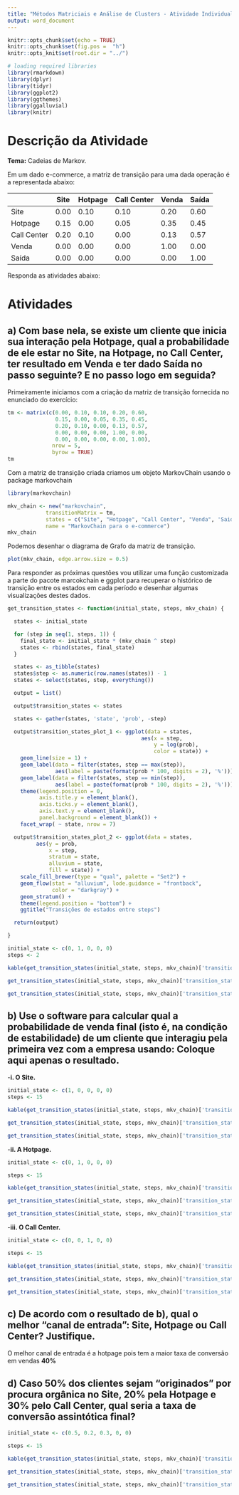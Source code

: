 ```yaml
---
title: "Métodos Matriciais e Análise de Clusters - Atividade Individual - I"
output: word_document
---
```


```r
knitr::opts_chunk$set(echo = TRUE)
knitr::opts_chunk$set(fig.pos =  "h")
knitr::opts_knit$set(root.dir = "../")

# loading required libraries
library(rmarkdown)
library(dplyr)
library(tidyr)
library(ggplot2)
library(ggthemes)
library(ggalluvial)
library(knitr)
```

# **Descrição da Atividade**

**Tema:** Cadeias de Markov.

Em um dado e-commerce, a matriz de transição para uma dada operação é a representada abaixo:

|             | Site | Hotpage  | Call Center | Venda | Saída |
| ----------- | ---- | -------- | ----------- | ----- | ----- |
| Site        | 0.00 | 0.10     | 0.10        | 0.20  | 0.60  |
| Hotpage     | 0.15 | 0.00     | 0.05        | 0.35  | 0.45  |
| Call Center | 0.20 | 0.10     | 0.00        | 0.13  | 0.57  |
| Venda       | 0.00 | 0.00     | 0.00        | 1.00  | 0.00  |
| Saída       | 0.00 | 0.00     | 0.00        | 0.00  | 1.00  |

Responda as atividades abaixo:

# **Atividades**

## a) Com base nela, se existe um cliente que inicia sua interação pela Hotpage, qual a probabilidade de ele estar no Site, na Hotpage, no Call Center, ter resultado em Venda e ter dado Saída no passo seguinte? E no passo logo em seguida?

Primeiramente iniciamos com a criação da matriz de transição fornecida no enunciado do exercício:

```r

tm <- matrix(c(0.00, 0.10, 0.10, 0.20, 0.60,
               0.15, 0.00, 0.05, 0.35, 0.45,
               0.20, 0.10, 0.00, 0.13, 0.57,
               0.00, 0.00, 0.00, 1.00, 0.00,
               0.00, 0.00, 0.00, 0.00, 1.00),
              nrow = 5,
              byrow = TRUE) 
tm

```

Com a matriz de transição criada criamos um objeto MarkovChain usando o package markovchain

```r

library(markovchain)

mkv_chain <- new("markovchain", 
            transitionMatrix = tm,
            states = c("Site", "Hotpage", "Call Center", "Venda", 'Saida'),
            name = "MarkovChain para o e-commerce") 
mkv_chain

```

Podemos desenhar o diagrama de Grafo da matriz de transição.

```r

plot(mkv_chain, edge.arrow.size = 0.5)

```

Para responder as próximas questões vou utilizar uma função customizada a parte do pacote marcokchain e ggplot para recuperar o histórico de transição entre os estados em cada período e desenhar algumas visualizações destes dados.

```r

get_transition_states <- function(initial_state, steps, mkv_chain) {

  states <- initial_state

  for (step in seq(1, steps, 1)) {
    final_state <- initial_state * (mkv_chain ^ step)
    states <- rbind(states, final_state)
  }

  states <- as_tibble(states)
  states$step <- as.numeric(row.names(states)) - 1
  states <- select(states, step, everything())

  output = list()

  output$transition_states <- states

  states <- gather(states, 'state', 'prob', -step)

  output$transition_states_plot_1 <- ggplot(data = states,
                                          aes(x = step,
                                              y = log(prob),
                                              color = state)) +
    geom_line(size = 1) +
    geom_label(data = filter(states, step == max(step)),
               aes(label = paste(format(prob * 100, digits = 2), '%'))) +
    geom_label(data = filter(states, step == min(step)),
               aes(label = paste(format(prob * 100, digits = 2), '%'))) +
    theme(legend.position = 0,
          axis.title.y = element_blank(),
          axis.ticks.y = element_blank(),
          axis.text.y = element_blank(),
          panel.background = element_blank()) +
    facet_wrap( ~ state, nrow = 7)

  output$transition_states_plot_2 <- ggplot(data = states,
         aes(y = prob,
             x = step,
             stratum = state,
             alluvium = state,
             fill = state)) +
    scale_fill_brewer(type = "qual", palette = "Set2") +
    geom_flow(stat = "alluvium", lode.guidance = "frontback",
              color = "darkgray") +
    geom_stratum() +
    theme(legend.position = "bottom") +
    ggtitle("Transições de estados entre steps")

  return(output)

}

```

```r
initial_state <- c(0, 1, 0, 0, 0)
steps <- 2

kable(get_transition_states(initial_state, steps, mkv_chain)['transition_states'])

get_transition_states(initial_state, steps, mkv_chain)['transition_states_plot_1']

get_transition_states(initial_state, steps, mkv_chain)['transition_states_plot_2']

```

## b) Use o software para calcular qual a probabilidade de venda final (isto é, na condição de estabilidade) de um cliente que interagiu pela primeira vez com a empresa usando: Coloque aqui apenas o resultado.

-**i.	O Site.**
```r
initial_state <- c(1, 0, 0, 0, 0)
steps <- 15

kable(get_transition_states(initial_state, steps, mkv_chain)['transition_states'])

get_transition_states(initial_state, steps, mkv_chain)['transition_states_plot_1']

get_transition_states(initial_state, steps, mkv_chain)['transition_states_plot_2']
```

-**ii.	A Hotpage.**
```r
initial_state <- c(0, 1, 0, 0, 0)

steps <- 15

kable(get_transition_states(initial_state, steps, mkv_chain)['transition_states'])

get_transition_states(initial_state, steps, mkv_chain)['transition_states_plot_1']

get_transition_states(initial_state, steps, mkv_chain)['transition_states_plot_2']

```

-**iii.	O Call Center.**
```r
initial_state <- c(0, 0, 1, 0, 0)

steps <- 15

kable(get_transition_states(initial_state, steps, mkv_chain)['transition_states'])

get_transition_states(initial_state, steps, mkv_chain)['transition_states_plot_1']

get_transition_states(initial_state, steps, mkv_chain)['transition_states_plot_2']

```


## c) De acordo com o resultado de b), qual o melhor “canal de entrada”: Site, Hotpage ou Call Center? Justifique.

O melhor canal de entrada é a hotpage pois tem a maior taxa de conversão em vendas **40%**

## d) Caso 50% dos clientes sejam “originados” por procura orgânica no Site, 20% pela Hotpage e 30% pelo Call Center, qual seria a taxa de conversão assintótica final?

```r
initial_state <- c(0.5, 0.2, 0.3, 0, 0)

steps <- 15

kable(get_transition_states(initial_state, steps, mkv_chain)['transition_states'])

get_transition_states(initial_state, steps, mkv_chain)['transition_states_plot_1']

get_transition_states(initial_state, steps, mkv_chain)['transition_states_plot_2']
```
